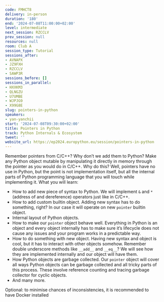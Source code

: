 ```yaml
---
code: FMHCT8
delivery: in-person
duration: '180'
end: '2024-07-08T11:00:00+02:00'
level: intermediate
next_session: RZCCLV
prev_session: null
resources: null
room: Club A
session_type: Tutorial
sessions_after:
- AVNAPX
- JZ9FXH
- RZCCLV
- SAWP3R
sessions_before: []
sessions_in_parallel:
- HXXKM3
- QLNGZU
- U7UMBE
- WJPJG9
- X99G8E
slug: pointers-in-python
speakers:
- yan-yanchii
start: '2024-07-08T09:30:00+02:00'
title: Pointers in Python
track: Python Internals & Ecosystem
tweet: ''
website_url: https://ep2024.europython.eu/session/pointers-in-python
---
```


Remember pointers from C/C++? Why don’t we add them to Python? Make any Python object mutable by manipulating it directly in memory through the pointer as you would do in C/C++. Why do this? Well, pointers have no use in Python, but the point is not implementation itself, but all the internal parts of Python programming language that you will touch while implementing it. What you will learn:

- How to add new piece of syntax to Python. We will implement `&` and `*` (address of and dereference) operators just like in C/C++.
- How to add custom builtin object. Adding new syntax has to do something, right? In our case it will operate on new `pointer` builtin object.
- Internal layout of Python objects.
- How to make our `pointer` object behave well. Everything in Python is an object and every object internally has to make sure it’s lifecycle does not cause any issues and your program works in a predictable way.
- How to do something with new object. Having new syntax and object is cool, but it has to interact with other objects somehow. Remember double underscore methods like `__add__` and `__eq__`? We will see how they are implemented internally and our object will have them.
- How Python objects are garbage collected. Our `pointer` object will cover all ways Python objects can be garbage collected and all tricky parts of this process. These involve reference counting and tracing garbage collector for cyclic objects.
- And many more.

Optional: to minimise chances of inconsistencies, it is recommended to have Docker installed

